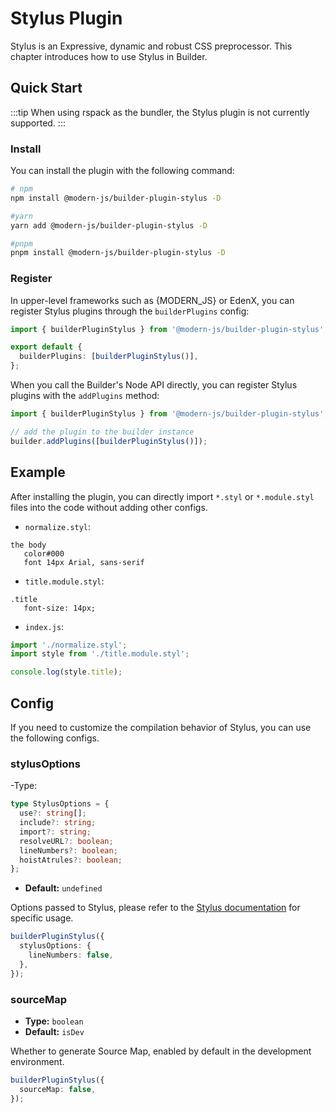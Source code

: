 # Stylus Plugin

Stylus is an Expressive, dynamic and robust CSS preprocessor. This chapter introduces how to use Stylus in Builder.

## Quick Start

:::tip
When using rspack as the bundler, the Stylus plugin is not currently supported.
:::

### Install

You can install the plugin with the following command:

```bash
# npm
npm install @modern-js/builder-plugin-stylus -D

#yarn
yarn add @modern-js/builder-plugin-stylus -D

#pnpm
pnpm install @modern-js/builder-plugin-stylus -D
```

### Register

In upper-level frameworks such as {MODERN_JS} or EdenX, you can register Stylus plugins through the `builderPlugins` config:

```ts
import { builderPluginStylus } from '@modern-js/builder-plugin-stylus';

export default {
  builderPlugins: [builderPluginStylus()],
};
```

When you call the Builder's Node API directly, you can register Stylus plugins with the `addPlugins` method:

```js
import { builderPluginStylus } from '@modern-js/builder-plugin-stylus';

// add the plugin to the builder instance
builder.addPlugins([builderPluginStylus()]);
```

## Example

After installing the plugin, you can directly import `*.styl` or `*.module.styl` files into the code without adding other configs.

- `normalize.styl`:

```styl
the body
   color#000
   font 14px Arial, sans-serif
```

- `title.module.styl`:

```styl
.title
   font-size: 14px;
```

- `index.js`:

```js
import './normalize.styl';
import style from './title.module.styl';

console.log(style.title);
```

## Config

If you need to customize the compilation behavior of Stylus, you can use the following configs.

### stylusOptions

-Type:

```ts
type StylusOptions = {
  use?: string[];
  include?: string;
  import?: string;
  resolveURL?: boolean;
  lineNumbers?: boolean;
  hoistAtrules?: boolean;
};
```

- **Default:** `undefined`

Options passed to Stylus, please refer to the [Stylus documentation](https://stylus-lang.com/docs/js.html) for specific usage.

```ts
builderPluginStylus({
  stylusOptions: {
    lineNumbers: false,
  },
});
```

### sourceMap

- **Type:** `boolean`
- **Default:** `isDev`

Whether to generate Source Map, enabled by default in the development environment.

```ts
builderPluginStylus({
  sourceMap: false,
});
```
